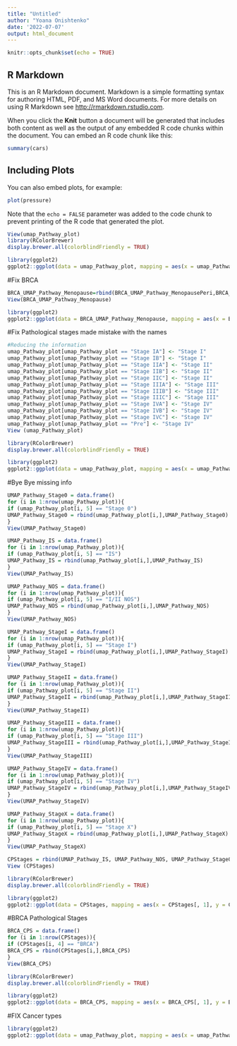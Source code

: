 ```yaml
---
title: "Untitled"
author: "Yoana Onishtenko"
date: '2022-07-07'
output: html_document
---
```


```r
knitr::opts_chunk$set(echo = TRUE)
```

## R Markdown

This is an R Markdown document. Markdown is a simple formatting syntax for authoring HTML, PDF, and MS Word documents. For more details on using R Markdown see <http://rmarkdown.rstudio.com>.

When you click the **Knit** button a document will be generated that includes both content as well as the output of any embedded R code chunks within the document. You can embed an R code chunk like this:

```r
summary(cars)
```

## Including Plots

You can also embed plots, for example:

```r
plot(pressure)
```

Note that the `echo = FALSE` parameter was added to the code chunk to prevent printing of the R code that generated the plot.

```r
View(umap_Pathway_plot)
library(RColorBrewer)
display.brewer.all(colorblindFriendly = TRUE)

library(ggplot2)
ggplot2::ggplot(data = umap_Pathway_plot, mapping = aes(x = umap_Pathway_plot[, 1], y = umap_Pathway_plot[, 2])) + geom_point(alpha = 0.9) + aes(color=umap_Pathway_plot$`Pathological Stage`) + scale_color_brewer(palette = "Paired") + ggtitle("Pathological Stage all patients UMAP") + xlab("1") + ylab("2")
````

#Fix BRCA
````r
BRCA_UMAP_Pathway_Menopause=rbind(BRCA_UMAP_Pathway_MenopausePeri,BRCA_UMAP_Pathway_MenopausePost, BRCA_UMAP_Pathway_MenopausePre)
View(BRCA_UMAP_Pathway_Menopause)

library(ggplot2)
ggplot2::ggplot(data = BRCA_UMAP_Pathway_Menopause, mapping = aes(x = BRCA_UMAP_Pathway_Menopause[, 1], y = BRCA_UMAP_Pathway_Menopause[, 2])) + geom_point(alpha = 0.9) + aes(color=BRCA_UMAP_Pathway_Menopause$`Menopause Status`) + scale_color_brewer(palette = "Dark2") + ggtitle("BRCA Menoopause only known info") + xlab("1") + ylab("2")
````
#Fix Pathological stages made mistake with the names
````r
#Reducing the information 
umap_Pathway_plot[umap_Pathway_plot == "Stage IA"] <- "Stage I"
umap_Pathway_plot[umap_Pathway_plot == "Stage IB"] <- "Stage I"
umap_Pathway_plot[umap_Pathway_plot == "Stage IIA"] <- "Stage II"
umap_Pathway_plot[umap_Pathway_plot == "Stage IIB"] <- "Stage II"
umap_Pathway_plot[umap_Pathway_plot == "Stage IIC"] <- "Stage II"
umap_Pathway_plot[umap_Pathway_plot == "Stage IIIA"] <- "Stage III"
umap_Pathway_plot[umap_Pathway_plot == "Stage IIIB"] <- "Stage III"
umap_Pathway_plot[umap_Pathway_plot == "Stage IIIC"] <- "Stage III"
umap_Pathway_plot[umap_Pathway_plot == "Stage IVA"] <- "Stage IV"
umap_Pathway_plot[umap_Pathway_plot == "Stage IVB"] <- "Stage IV"
umap_Pathway_plot[umap_Pathway_plot == "Stage IVC"] <- "Stage IV"
umap_Pathway_plot[umap_Pathway_plot == "Pre"] <- "Stage IV"
View (umap_Pathway_plot)

library(RColorBrewer)
display.brewer.all(colorblindFriendly = TRUE)

library(ggplot2)
ggplot2::ggplot(data = umap_Pathway_plot, mapping = aes(x = umap_Pathway_plot[, 1], y = umap_Pathway_plot[, 2])) + geom_point(alpha = 0.9) + aes(color=umap_Pathway_plot$`Pathological Stage`) + scale_color_brewer(palette = "Paired") + ggtitle("Pathological Stage all patients UMAP") + xlab("1") + ylab("2")
````

#Bye Bye missing info 
````r
UMAP_Pathway_Stage0 = data.frame() 
for (i in 1:nrow(umap_Pathway_plot)){
if (umap_Pathway_plot[i, 5] == "Stage 0")
UMAP_Pathway_Stage0 = rbind(umap_Pathway_plot[i,],UMAP_Pathway_Stage0)
}
View(UMAP_Pathway_Stage0)

UMAP_Pathway_IS = data.frame() 
for (i in 1:nrow(umap_Pathway_plot)){
if (umap_Pathway_plot[i, 5] == "IS")
UMAP_Pathway_IS = rbind(umap_Pathway_plot[i,],UMAP_Pathway_IS)
}
View(UMAP_Pathway_IS)

UMAP_Pathway_NOS = data.frame() 
for (i in 1:nrow(umap_Pathway_plot)){
if (umap_Pathway_plot[i, 5] == "I/II NOS")
UMAP_Pathway_NOS = rbind(umap_Pathway_plot[i,],UMAP_Pathway_NOS)
}
View(UMAP_Pathway_NOS)

UMAP_Pathway_StageI = data.frame() 
for (i in 1:nrow(umap_Pathway_plot)){
if (umap_Pathway_plot[i, 5] == "Stage I")
UMAP_Pathway_StageI = rbind(umap_Pathway_plot[i,],UMAP_Pathway_StageI)
}
View(UMAP_Pathway_StageI)

UMAP_Pathway_StageII = data.frame() 
for (i in 1:nrow(umap_Pathway_plot)){
if (umap_Pathway_plot[i, 5] == "Stage II")
UMAP_Pathway_StageII = rbind(umap_Pathway_plot[i,],UMAP_Pathway_StageII)
}
View(UMAP_Pathway_StageII)

UMAP_Pathway_StageIII = data.frame() 
for (i in 1:nrow(umap_Pathway_plot)){
if (umap_Pathway_plot[i, 5] == "Stage III")
UMAP_Pathway_StageIII = rbind(umap_Pathway_plot[i,],UMAP_Pathway_StageIII)
}
View(UMAP_Pathway_StageIII)

UMAP_Pathway_StageIV = data.frame() 
for (i in 1:nrow(umap_Pathway_plot)){
if (umap_Pathway_plot[i, 5] == "Stage IV")
UMAP_Pathway_StageIV = rbind(umap_Pathway_plot[i,],UMAP_Pathway_StageIV)
}
View(UMAP_Pathway_StageIV)

UMAP_Pathway_StageX = data.frame() 
for (i in 1:nrow(umap_Pathway_plot)){
if (umap_Pathway_plot[i, 5] == "Stage X")
UMAP_Pathway_StageX = rbind(umap_Pathway_plot[i,],UMAP_Pathway_StageX)
}
View(UMAP_Pathway_StageX)

CPStages = rbind(UMAP_Pathway_IS, UMAP_Pathway_NOS, UMAP_Pathway_Stage0, UMAP_Pathway_StageI, UMAP_Pathway_StageII, UMAP_Pathway_StageIII, UMAP_Pathway_StageIV, UMAP_Pathway_StageX)
View (CPStages)

library(RColorBrewer)
display.brewer.all(colorblindFriendly = TRUE)

library(ggplot2)
ggplot2::ggplot(data = CPStages, mapping = aes(x = CPStages[, 1], y = CPStages[, 2])) + geom_point(alpha = 0.9) + aes(color=CPStages$`Pathological Stage`) + scale_color_brewer(palette = "Paired") + ggtitle("Pathological Stage all patients UMAP") + xlab("1") + ylab("2")

````
#BRCA Pathological Stages
````r
BRCA_CPS = data.frame() 
for (i in 1:nrow(CPStages)){
if (CPStages[i, 4] == "BRCA")
BRCA_CPS = rbind(CPStages[i,],BRCA_CPS)
}
View(BRCA_CPS)

library(RColorBrewer)
display.brewer.all(colorblindFriendly = TRUE)

library(ggplot2)
ggplot2::ggplot(data = BRCA_CPS, mapping = aes(x = BRCA_CPS[, 1], y = BRCA_CPS[, 2])) + geom_point(alpha = 0.9) + aes(color=BRCA_CPS$`Pathological Stage`) + scale_color_brewer(palette = "Dark2") + ggtitle("Pathological Stage BRCA cleared") + xlab("1") + ylab("2")
````

#FIX Cancer types
````r
library(ggplot2)
ggplot2::ggplot(data = umap_Pathway_plot, mapping = aes(x = umap_Pathway_plot[, 1], y = umap_Pathway_plot[, 2])) + geom_point(alpha = 0.9) + aes(color=umap_Pathway_plot$`Cancer Type`) + scale_color_brewer(palette = "Paired") + ggtitle("Cancer Type all patients UMAP") + xlab("1") + ylab("2")
````